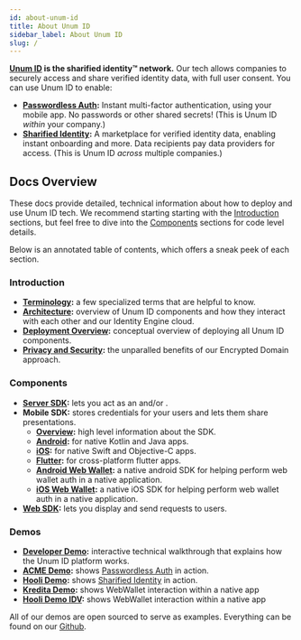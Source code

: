 ```yaml
---
id: about-unum-id
title: About Unum ID
sidebar_label: About Unum ID
slug: /
---
```



**[Unum ID](https://www.Unum.ID) is the sharified identity™ network.** Our tech allows companies to securely access and share verified identity data, with full user consent. You can use Unum ID to enable:
- **[Passwordless Auth](https://www.unumid.co/solutions/passwordless-auth):** Instant multi-factor authentication, using your mobile app. No passwords or other shared secrets! (This is Unum ID *within* your company.)
- **[Sharified Identity](https://www.unumid.co/solutions/sharified-identity):** A marketplace for verified identity data, enabling instant onboarding and more. Data recipients pay data providers for access. (This is Unum ID *across* multiple companies.)

## Docs Overview

These docs provide detailed, technical information about how to deploy and use Unum ID tech. We recommend starting starting with the [Introduction](#introduction) sections, but feel free to dive into the [Components](#components) sections for code level details.

Below is an annotated table of contents, which offers a sneak peek of each section. 

### Introduction

- **[Terminology](/terminology):** a few specialized terms that are helpful to know.
- **[Architecture](/architecture):** overview of Unum ID components and how they interact with each other and our Identity Engine cloud.
- **[Deployment Overview](/deployment-overview):** conceptual overview of deploying all Unum ID components.
- **[Privacy and Security](/privacy-and-security):** the unparalled benefits of our Encrypted Domain approach.

### Components
- **[Server SDK](/server-sdk):** lets you act as an <Tip type="issuer"/> and/or <Tip type="verifier"/>.
- **Mobile SDK:** stores <Tip type="credential">credentials</Tip> for your users and lets them share <Tip type="presentation">presentations</Tip>.
    - **[Overview](/mobile-sdk-overview):** high level information about the SDK.
    - **[Android](/mobile-sdk-android):** for native Kotlin and Java apps.
    - **[iOS](/mobile-sdk-ios):** for native Swift and Objective-C apps.
    - **[Flutter](/mobile-sdk-flutter):** for cross-platform flutter apps.
    - **[Android Web Wallet](/mobile-webwallet-sdk-android):** a native android SDK for helping perform web wallet auth in a native application.
    - **[iOS Web Wallet](/mobile-webwallet-sdk-ios):** a native iOS SDK for helping perform web wallet auth in a native application.
- **[Web SDK](/web-sdk-overview):** lets you display and send <Tip type="request">requests</Tip> to users. 

### Demos
- **[Developer Demo](/developer-demo):** interactive technical walkthrough that explains how the Unum ID platform works.
- **[ACME Demo](/acme-demo):** shows [Passwordless Auth](https://www.unumid.co/solutions/passwordless-auth) in action.
- **[Hooli Demo](/hooli-demo):** shows [Sharified Identity](https://www.unumid.co/solutions/sharified-identity) in action.
- **[Kredita Demo](/kredita-demo):** shows WebWallet interaction within a native app
- **[Hooli Demo IDV](/hooli-demo-idv):** shows WebWallet interaction within a native app

All of our demos are open sourced to serve as examples. Everything can be found on our [Github](https://github.com/UnumID). 
